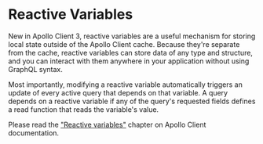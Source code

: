 # Reactive Variables

New in Apollo Client 3, reactive variables are a useful mechanism for storing local state outside of the Apollo Client cache. Because they're separate from the cache, reactive variables can store data of any type and structure, and you can interact with them anywhere in your application without using GraphQL syntax.

Most importantly, modifying a reactive variable automatically triggers an update of every active query that depends on that variable. A query depends on a reactive variable if any of the query's requested fields defines a read function that reads the variable's value.

Please read the ["Reactive variables"](https://www.apollographql.com/docs/react/local-state/reactive-variables/) chapter on Apollo Client documentation.
